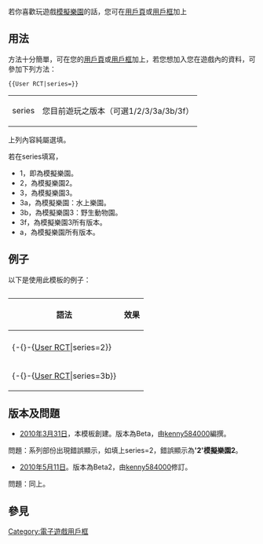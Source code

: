<includeonly><!-- 在這裡加入模板的保護標識 --></includeonly><noinclude>{{template doc page viewed directly}}</noinclude>
<!-- 在本行下編輯模板說明 -->
若你喜歡玩遊戲[[模擬樂園]]的話，您可在[[Wikipedia:用戶頁|用戶頁]]或[[Wikipedia:用戶框|用戶框]]加上{{tl|User RCT}}
== 用法 ==
方法十分簡單，可在您的[[Wikipedia:用戶頁|用戶頁]]或[[Wikipedia:用戶框|用戶框]]加上{{tl|User RCT}}，若您想加入您在遊戲內的資料，可參加下列方法：
<pre>{{User RCT|series=}}</pre>

{| border="1" 
|- 
| series || 您目前遊玩之版本（可選1/2/3/3a/3b/3f）
|}
上列內容純屬選填。

若在series填寫，
*1，即為模擬樂園。
*2，為模擬樂園2。
*3，為模擬樂園3。
*3a，為模擬樂園：水上樂園。
*3b，為模擬樂園3：野生動物園。
*3f，為模擬樂園3所有版本。
*a，為模擬樂園所有版本。

== 例子 ==
以下是使用此模板的例子：
{| class="wikitable" 
|+ {{tl|User RCT}}
|-
! 語法 !! 效果
|-
|{{tl|User RCT}}
|{{User RCT}}
|-
|{-{}-{[[template:User RCT|User RCT]]|series=2}}
|{{User RCT|series=2}}
|-
|{-{}-{[[template:User RCT|User RCT]]|series=3b}}
|{{User RCT|series=3b}}
|}

== 版本及問題 ==
<!-- 若編輯者曾修正此模板，請在此段加回資訊及留下編輯者大名。 -->

*[[2010年]][[3月31日]]，本模板創建。版本為Beta，由[[User:kenny584000|kenny584000]]編撰。
問題：系列部份出現錯誤顯示，如填上series=2，錯誤顯示為''' '2'模擬樂園2 '''。
*[[2010年]][[5月11日]]。版本為Beta2，由[[User:kenny584000|kenny584000]]修訂。
問題：同上。

== 參見 ==

<includeonly>
{{DEFAULTSORT:Roller Coaster Tycoon}}
[[Category:喜愛玩模擬樂園的維基人| ]]
[[Category:電子遊戲用戶框]]

</includeonly>
